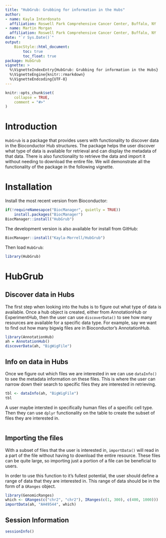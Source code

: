 ```yaml
---
title: "HubGrub: Grubbing for information in the Hubs"
author:
- name: Kayla Interdonato
  affiliation: Roswell Park Comprehensive Cancer Center, Buffalo, NY
- name: Martin Morgan
  affiliation: Roswell Park Comprehensive Cancer Center, Buffalo, NY
date: "`r Sys.Date()`"
output:
    BiocStyle::html_document:
        toc: true
        toc_float: true
package: HubGrub
vignette: >
  %\VignetteIndexEntry{HubGrub: Grubbing for information in the Hubs}
  %\VignetteEngine{knitr::rmarkdown}
  %\VignetteEndcoding{UTF-8}
---
```


```r
knitr::opts_chunk$set(
    collapse = TRUE,
    comment = "#>"
)
```

# Introduction

`HubGrub` is a package that provides users with functionality to discover data
in the Bioconductor Hub structures. The package helps the user discover what
type of data is available for retrieval and can display the metadata of that
data. There is also functionality to retrieve the data and import it without
needing to download the entire file. We will demonstrate all the functionality
of the package in the following vignette.

# Installation
Install the most recent version from Bioconductor:

```r
if(!requireNamesapce("BiocManager", quietly = TRUE))
    install.packages("BiocManager")
BiocManager::install("HubGrub")
``` 

The development version is also available for install from GitHub:

```r
BiocManager::install("Kayla-Morrell/HubGrub")
```

Then load `HubGrub`:

```r
library(HubGrub)
```

# HubGrub

## Discover data in Hubs

The first step when looking into the hubs is to figure out what type of data is
available. Once a hub object is created, either from AnnotationHub or
ExperimentHub, then the user can use `discoverData()` to see how many resources
are available for a specific data type. For example, say we want to find out how
many bigwig files are in Bioconductor's AnnotationHub.

```r
library(AnnotationHub)
ah = AnnotationHub()
discoverData(ah, "BigWigFile")
```

## Info on data in Hubs

Once we figure out which files we are interested in we can use `dataInfo()` to
see the metadata information on these files. This is where the user can narrow
down their search to specific files they are interested in retrieving.

```r
tbl <- dataInfo(ah, "BigWigFile")
tbl
```

A user maybe intersted in specifically human files of a specific cell type. Then
they can use `dplyr` functionality on the table to create the subset of files
they are interested in. 

```r

```

## Importing the files

With a subset of files that the user is interested in, `importData()` will read
in a part of the file without having to download the entire resource. These
files can be quite large, so importing just a portion of a file can be
beneficial to users.

In order to use this function to it's fullest potential, the user should define
a range of data that they are interested in. This range of data should be in the
form of a `GRanges` object.

```r
library(GenomicRanges)
which <- GRanges(c("chr2", "chr2"), IRanges(c(1, 300), c(400, 1000)))
importData(ah, "AH49544", which)
```

## Session Information

```r
sessionInfo()
```
